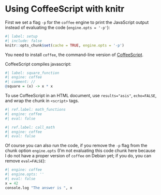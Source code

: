 # Using CoffeeScript with knitr

First we set a flag `-p` for the `coffee` engine to print the JavaScript output instead of evaluating the code (`engine.opts = '-p'`):

```r
#| label: setup
#| include: false
knitr::opts_chunk$set(cache = TRUE, engine.opts = '-p')
```

You need to install `coffee`, the command-line version of [CoffeeScript](http://coffeescript.org/#installation).

CoffeeScript compiles javascript:

```r
#| label: square_function
#| engine: coffee
#| comment: //
@square = (x) -> x * x
```

To use CoffeeScript in an HTML document, use `results="asis"`, `echo=FALSE`, and wrap the chunk in `<script>` tags.

```r
#| ref.label: math_functions
#| engine: coffee
#| eval: false
```
```r
#| ref.label: call_math
#| engine: coffee
#| eval: false
```

<script type="text/javascript">
```r
#| label: math_functions
#| engine: coffee
#| results: asis
#| echo: false
@square = (x) -> x * x
@cube   = (x) -> square(x) * x
```

```r
#| label: call_math
#| engine: coffee
#| results: asis
#| echo: false
p = document.createElement("p");
p.appendChild(document.createTextNode("The cube of 3 is " + cube(3)))
document.body.appendChild(p)
```
</script>

Of course you can also run the code, if you remove the `-p` flag from the chunk option `engine.opts` (I'm not evaluating this code chunk here because I do not have a proper version of `coffee` on Debian yet; if you do, you can remove `eval=FALSE`):

```r
#| engine: coffee
#| engine.opts: ''
#| eval: false
x = 42
console.log "The answer is ", x
```

